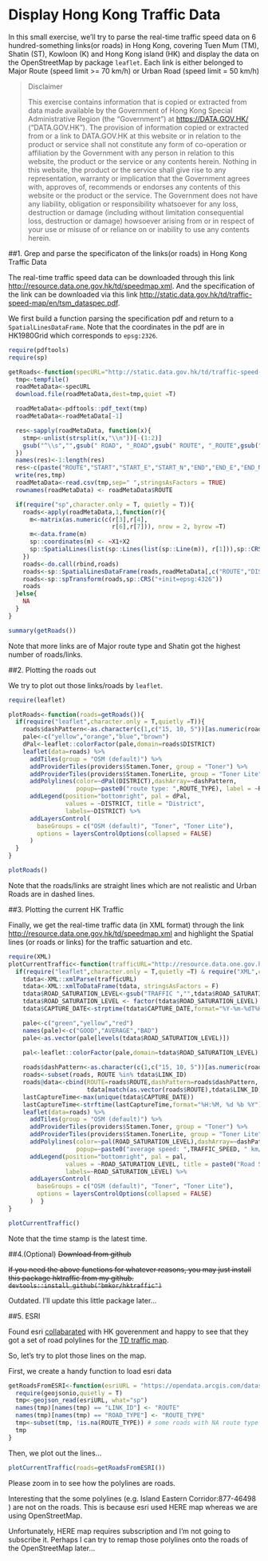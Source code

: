 # Display Hong Kong Traffic Data

In this small exercise, we'll try to parse the real-time traffic speed data on 6 hundred-something links(or roads) in Hong Kong, covering Tuen Mum (TM), Shatin (ST), Kowloon (K) and Hong Kong island (HK) and display the data on the OpenStreetMap by package `leaflet`. Each link is either belonged to Major Route (speed limit >= 70 km/h) or Urban Road (speed limit = 50 km/h)

>Disclaimer
>
>This exercise contains information that is copied or extracted from data made available by the Government of Hong Kong Special Administrative Region (the "Government") at <https://DATA.GOV.HK/> ("DATA.GOV.HK"). The provision of information copied or extracted from or a link to DATA.GOV.HK at this website or in relation to the product or service shall not constitute any form of co-operation or affiliation by the Government with any person in relation to this website, the product or the service or any contents herein. Nothing in this website, the product or the service shall give rise to any representation, warranty or implication that the Government agrees with, approves of, recommends or endorses any contents of this website or the product or the service. The Government does not have any liability, obligation or responsibility whatsoever for any loss, destruction or damage (including without limitation consequential loss, destruction or damage) howsoever arising from or in respect of your use or misuse of or reliance on or inability to use any contents herein.

##1. Grep and parse the specificaton of the links(or roads) in Hong Kong Traffic Data

The real-time traffic speed data can be downloaded through this link <http://resource.data.one.gov.hk/td/speedmap.xml>. And the specification of the link can be downloaded via this link <http://static.data.gov.hk/td/traffic-speed-map/en/tsm_dataspec.pdf>.

We first build a function parsing the specification pdf and return to a `SpatialLinesDataFrame`. Note that the coordinates in the pdf are in HK1980Grid which corresponds to `epsg:2326`.

```r
require(pdftools)
require(sp)

getRoads<-function(specURL="http://static.data.gov.hk/td/traffic-speed-map/en/tsm_dataspec.pdf"){
  tmp<-tempfile()
  roadMetaData<-specURL
  download.file(roadMetaData,dest=tmp,quiet =T)

  roadMetaData<-pdftools::pdf_text(tmp)
  roadMetaData<-roadMetaData[-1]

  res<-sapply(roadMetaData, function(x){
    stmp<-unlist(strsplit(x,"\\n"))[-(1:2)]
    gsub("^\\s","",gsub(" ROAD", "_ROAD",gsub(" ROUTE", "_ROUTE",gsub("\\s+"," ",stmp))))
  })
  names(res)<-1:length(res)
  res<-c(paste("ROUTE","START","START_E","START_N","END","END_E","END_N","DISTRICT","ROUTE_TYPE",sep=" "),as.vector(unlist(res)))
  write(res,tmp)
  roadMetaData<-read.csv(tmp,sep=" ",stringsAsFactors = TRUE)
  rownames(roadMetaData) <- roadMetaData$ROUTE

  if(require("sp",character.only = T, quietly = T)){
    roads<-apply(roadMetaData,1,function(r){
      m<-matrix(as.numeric(c(r[3],r[4],
                             r[6],r[7])), nrow = 2, byrow =T)
      m<-data.frame(m)
      sp::coordinates(m) <- ~X1+X2
      sp::SpatialLines(list(sp::Lines(list(sp::Line(m)), r[1])),sp::CRS("+init=epsg:2326"))
    })
    roads<-do.call(rbind,roads)
    roads<-sp::SpatialLinesDataFrame(roads,roadMetaData[,c("ROUTE","DISTRICT","ROUTE_TYPE")])
    roads<-sp::spTransform(roads,sp::CRS("+init=epsg:4326"))
    roads
  }else{
    NA
  }
}

summary(getRoads())
```

Note that more links are of Major route type and Shatin got the highest number of roads/links.

##2. Plotting the roads out

We try to plot out those links/roads by `leaflet`. 

```r
require(leaflet)

plotRoads<-function(roads=getRoads()){
  if(require("leaflet",character.only = T,quietly =T)){
    roads$dashPattern<-as.character(c(1,c("15, 10, 5"))[as.numeric(roads$ROUTE_TYPE)])
    pale<-c("yellow","orange","blue","brown")
    dPal<-leaflet::colorFactor(pale,domain=roads$DISTRICT)
    leaflet(data=roads) %>%
      addTiles(group = "OSM (default)") %>%
      addProviderTiles(providers$Stamen.Toner, group = "Toner") %>%
      addProviderTiles(providers$Stamen.TonerLite, group = "Toner Lite") %>%
      addPolylines(color=~dPal(DISTRICT),dashArray=~dashPattern,
                   popup=~paste0("route type: ",ROUTE_TYPE), label = ~ROUTE) %>%
      addLegend(position="bottomright", pal = dPal,
                values = ~DISTRICT, title = "District",
                labels=~DISTRICT) %>%
      addLayersControl(
        baseGroups = c("OSM (default)", "Toner", "Toner Lite"),
        options = layersControlOptions(collapsed = FALSE)
      )
  }
}

plotRoads()
````
Note that the roads/links are straight lines which are not realistic and Urban Roads are in dashed lines.

##3. Plotting the current HK Traffic

Finally, we get the real-time traffic data (in XML format) through the link <http://resource.data.one.gov.hk/td/speedmap.xml> and highlight the Spatial lines (or roads or links) for the traffic satuartion and etc.

````r
require(XML)
plotCurrentTraffic<-function(trafficURL="http://resource.data.one.gov.hk/td/speedmap.xml", roads=getRoads()){
  if(require("leaflet",character.only = T,quietly =T) & require("XML",character.only = T,quietly =T)){
    tdata<-XML::xmlParse(trafficURL)
    tdata<-XML::xmlToDataFrame(tdata, stringsAsFactors = F)
    tdata$ROAD_SATURATION_LEVEL<-gsub("TRAFFIC ","",tdata$ROAD_SATURATION_LEVEL)
    tdata$ROAD_SATURATION_LEVEL <- factor(tdata$ROAD_SATURATION_LEVEL)
    tdata$CAPTURE_DATE<-strptime(tdata$CAPTURE_DATE,format="%Y-%m-%dT%H:%M:%S")

    pale<-c("green","yellow","red")
    names(pale)<-c("GOOD","AVERAGE","BAD")
    pale<-as.vector(pale[levels(tdata$ROAD_SATURATION_LEVEL)])

    pal<-leaflet::colorFactor(pale,domain=tdata$ROAD_SATURATION_LEVEL)
    
    roads$dashPattern<-as.character(c(1,c("15, 10, 5"))[as.numeric(roads$ROUTE_TYPE)])
    roads<-subset(roads, ROUTE %in% tdata$LINK_ID)
    roads@data<-cbind(ROUTE=roads$ROUTE,dashPattern=roads$dashPattern,
                      tdata[match(as.vector(roads$ROUTE),tdata$LINK_ID),])
    lastCaptureTime<-max(unique(tdata$CAPTURE_DATE))
    lastCaptureTime<-strftime(lastCaptureTime,format="%H:%M, %d %b %Y")
    leaflet(data=roads) %>%
      addTiles(group = "OSM (default)") %>%
      addProviderTiles(providers$Stamen.Toner, group = "Toner") %>%
      addProviderTiles(providers$Stamen.TonerLite, group = "Toner Lite") %>%
      addPolylines(color=~pal(ROAD_SATURATION_LEVEL),dashArray=~dashPattern,
                   popup=~paste0("average speed: ",TRAFFIC_SPEED, " km/h"), label = ~ROUTE) %>%
      addLegend(position="bottomright", pal = pal,
                values = ~ROAD_SATURATION_LEVEL, title = paste0("Road Saturation Level at ",lastCaptureTime),
                labels=~ROAD_SATURATION_LEVEL) %>%
      addLayersControl(
        baseGroups = c("OSM (default)", "Toner", "Toner Lite"),
        options = layersControlOptions(collapsed = FALSE)
      )  }
}

plotCurrentTraffic()
````

Note that the time stamp is the latest time.

##4.(Optional) ~~Download from github~~

~~If you need the above functions for whatever reasons, you may just install this package hktraffic from my github.~~
~~`devtools::install_github("bmkor/hktraffic")`~~

Outdated. I'll update this little package later...

##5. ESRI

Found esri [collabarated](http://opendata.esrichina.hk/datasets/) with HK goverenment and happy to see that they got a set of road polylines for the [TD traffic map](http://opendata.esrichina.hk/datasets/td-speedmap). 

So, let's try to plot those lines on the map.

First, we create a handy function to load esri data
````r
getRoadsFromESRI<-function(esriURL = "https://opendata.arcgis.com/datasets/91b65a5464d9403687be340146a18f2a_0.geojson"){
  require(geojsonio,quietly = T)
  tmp<-geojson_read(esriURL, what="sp")
  names(tmp)[names(tmp) == "LINK_ID"] <- "ROUTE"
  names(tmp)[names(tmp) == "ROAD_TYPE"] <- "ROUTE_TYPE"
  tmp<-subset(tmp, !is.na(ROUTE_TYPE)) # some roads with NA route type
  tmp
}
````

Then, we plot out the lines...
````r
plotCurrentTraffic(roads=getRoadsFromESRI())
````
Please zoom in to see how the polylines are roads.

Interesting that the some polylines (e.g. Island Eastern Corridor:877-46498 ) are not on the roads. This is because esri used HERE map whereas we are using OpenStreetMap. 

Unfortunately, HERE map requires subscription and I'm not going to subscribe it. Perhaps I can try to remap those polylines onto the roads of the OpenStreetMap later...
